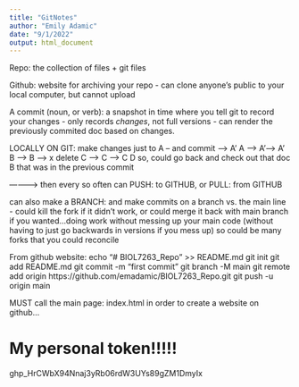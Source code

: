 ```yaml
---
title: "GitNotes"
author: "Emily Adamic"
date: "9/1/2022"
output: html_document
---
```


Repo: the collection of files + git files

Github: website for archiving your repo
    - can clone anyone's public to your local computer, but cannot upload
    
A commit (noun, or verb): a snapshot in time where you tell git to record your changes
    - only records *changes*, not full versions - can render the previously commited doc based on changes.
    
LOCALLY ON GIT:
 make changes just to A -- and commit --> A'
 A --> A'--> A'
 B --> B --> x delete
 C --> C --> C
             D
so, could go back and check out that doc B that was in the previous commit

----------> then every so often can PUSH: to GITHUB, or PULL: from GITHUB

can also make a BRANCH: and make commits on a branch vs. the main line
  - could kill the fork if it didn't work, or could merge it back with main branch if you wanted...doing work without messing up your main code (without having to just go backwards in versions if you mess up) so could be many forks that you could reconcile


From github website:
echo "# BIOL7263_Repo" >> README.md
git init
git add README.md
git commit -m "first commit"
git branch -M main
git remote add origin https://github.com/emadamic/BIOL7263_Repo.git
git push -u origin main

MUST call the main page: index.html in order to create a website on github...

# My personal token!!!!!
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